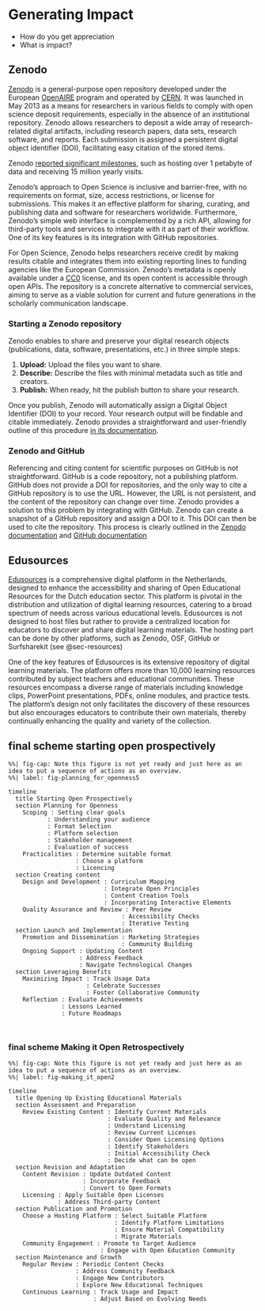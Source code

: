# Generating Impact {#sec-impact}

- How do you get appreciation
- What is impact?

## Zenodo

[Zenodo](https://zenodo.org) is a general-purpose open repository developed under the European [OpenAIRE](https://www.openaire.eu) program and operated by [CERN](https://home.cern). It was launched in May 2013 as a means for researchers in various fields to comply with open science deposit requirements, especially in the absence of an institutional repository. Zenodo allows researchers to deposit a wide array of research-related digital artifacts, including research papers, data sets, research software, and reports. Each submission is assigned a persistent digital object identifier (DOI), facilitating easy citation of the stored items.

Zenodo [reported significant milestones](https://blog.zenodo.org/2021/12/07/2021-12-07-hardening-our-service/), such as hosting over 1 petabyte of data and receiving 15 million yearly visits. 

Zenodo's approach to Open Science is inclusive and barrier-free, with no requirements on format, size, access restrictions, or license for submissions. This makes it an effective platform for sharing, curating, and publishing data and software for researchers worldwide. Furthermore, Zenodo's simple web interface is complemented by a rich API, allowing for third-party tools and services to integrate with it as part of their workflow. One of its key features is its integration with GitHub repositories.

For Open Science, Zenodo helps researchers receive credit by making results citable and integrates them into existing reporting lines to funding agencies like the European Commission. Zenodo's metadata is openly available under a [CC0](https://creativecommons.org/public-domain/cc0/) license, and its open content is accessible through open APIs. The repository is a concrete alternative to commercial services, aiming to serve as a viable solution for current and future generations in the scholarly communication landscape.

### Starting a Zenodo repository

Zenodo enables to share and preserve your digital research objects (publications, data, software, presentations, etc.) in three simple steps:

1. **Upload:** Upload the files you want to share.
2. **Describe:** Describe the files with minimal metadata such as title and creators.
3. **Publish:** When ready, hit the publish button to share your research.

Once you publish, Zenodo will automatically assign a Digital Object Identifier (DOI) to your record. Your research output will be findable and citable immediately. Zenodo provides a straightforward and user-friendly outline of this procedure [in its documentation](https://help.zenodo.org/docs/get-started/quickstart/).

### Zenodo and GitHub
Referencing and citing content for scientific purposes on GitHub is not straightforward. GitHub is a code repository, not a publishing platform. GitHub does not provide a DOI for repositories, and the only way to cite a GitHub repository is to use the URL. However, the URL is not persistent, and the content of the repository can change over time. Zenodo provides a solution to this problem by integrating with GitHub. Zenodo can create a snapshot of a GitHub repository and assign a DOI to it. This DOI can then be used to cite the repository. This process is clearly outlined in the [Zenodo documentation](https://guides.github.com/activities/citable-code/) and [GitHub documentation](https://docs.github.com/en/repositories/archiving-a-github-repository/referencing-and-citing-content)

## Edusources

[Edusources](https://edusources.nl) is a comprehensive digital platform in the Netherlands, designed to enhance the accessibility and sharing of Open Educational Resources for the Dutch education sector. This platform is pivotal in the distribution and utilization of digital learning resources, catering to a broad spectrum of needs across various educational levels. Edusources is not designed to host files but rather to provide a centralized location for educators to discover and share digital learning materials. The hosting part can be done by other platforms, such as Zenodo, OSF, GitHub or Surfsharekit (see @sec-resources)

One of the key features of Edusources is its extensive repository of digital learning materials. The platform offers more than 10,000 learning resources contributed by subject teachers and educational communities. These resources encompass a diverse range of materials including knowledge clips, PowerPoint presentations, PDFs, online modules, and practice tests. The platform's design not only facilitates the discovery of these resources but also encourages educators to contribute their own materials, thereby continually enhancing the quality and variety of the collection.

## final scheme starting open prospectively

```mermaid
%%| fig-cap: Note this figure is not yet ready and just here as an idea to put a sequence of actions as an overview.
%%| label: fig-planning_for_openness5

timeline
  title Starting Open Prospectively
  section Planning for Openness
    Scoping : Setting clear goals
           : Understanding your audience
           : Format Selection
           : Platform selection
           : Stakeholder management
           : Evaluation of success
    Practicalities : Determine suitable format
                   : Choose a platform
                   : Licencing
  section Creating content
    Design and Development : Curriculum Mapping
                           : Integrate Open Principles
                           : Content Creation Tools
                           : Incorporating Interactive Elements
    Quality Assurance and Review : Peer Review
                                : Accessibility Checks
                                : Iterative Testing
  section Launch and Implementation
    Promotion and Dissemination : Marketing Strategies
                                : Community Building
    Ongoing Support : Updating Content
                    : Address Feedback
                    : Navigate Technological Changes
  section Leveraging Benefits
    Maximizing Impact : Track Usage Data
                      : Celebrate Successes
                      : Foster Collaborative Community
    Reflection : Evaluate Achievements
               : Lessons Learned
               : Future Roadmaps

                      
```




### final scheme Making it Open Retrospectively


```mermaid
%%| fig-cap: Note this figure is not yet ready and just here as an idea to put a sequence of actions as an overview.
%%| label: fig-making_it_open2

timeline
  title Opening Up Existing Educational Materials
  section Assessment and Preparation
    Review Existing Content : Identify Current Materials
                            : Evaluate Quality and Relevance
                            : Understand Licensing 
                            : Review Current Licenses
                            : Consider Open Licensing Options
                            : Identify Stakeholders 
                            : Initial Accessibility Check
                            : Decide what can be open
  section Revision and Adaptation
    Content Revision : Update Outdated Content
                     : Incorporate Feedback
                     : Convert to Open Formats
    Licensing : Apply Suitable Open Licenses
              : Address Third-party Content
  section Publication and Promotion
    Choose a Hosting Platform : Select Suitable Platform
                              : Identify Platform Limitations
                              : Ensure Material Compatibility
                              : Migrate Materials
    Community Engagement : Promote to Target Audience
                          : Engage with Open Education Community
  section Maintenance and Growth
    Regular Review : Periodic Content Checks
                   : Address Community Feedback 
                   : Engage New Contributors
                   : Explore New Educational Techniques
    Continuous Learning : Track Usage and Impact
                        : Adjust Based on Evolving Needs

```
